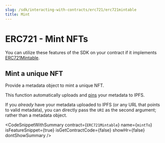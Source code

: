 ```yaml
---
slug: /sdk/interacting-with-contracts/erc721/erc721mintable
title: Mint
---
```



# ERC721 - Mint NFTs

You can utilize these features of the SDK on your contract if it implements [ERC721Mintable](/extensions/erc-721/mintable).

<div className="row" style={{ marginBottom: 24 }}>
  <div className="col col--12" style={{ marginTop: 8 }}>
    <QuickstartCard
      name="Learn how to implement ERC721Mintable in your smart contract"
      link={"/extensions/erc-721/mintable"}
      image="/assets/icons/general.png"
    />
  </div>
</div>

## Mint a unique NFT

Provide a metadata object to mint a unique NFT.

This function automatically uploads and [pins](https://blog.thirdweb.com/guides/securing-pinning-your-nft-with-ipfs/) your metadata to IPFS.

If you _already_ have your metadata uploaded to IPFS (or any URL that points to valid metadata),
you can directly pass the `URI` as the second argument; rather than a metadata object.

<CodeSnippetWithSummary
  contract={`ERC721Mintable`}
  name={`mintTo`}
  isFeatureSnippet={true}
  isGetContractCode={false}
  showHr={false}
  dontShowSummary
/>
